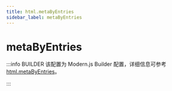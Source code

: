 ```yaml
---
title: html.metaByEntries
sidebar_label: metaByEntries
---
```

# metaByEntries

:::info BUILDER
该配置为 Modern.js Builder 配置，详细信息可参考 [html.metaByEntries](https://modernjs.dev/builder/api/config-html.html#html-metabyentries)。

:::


<Main />
